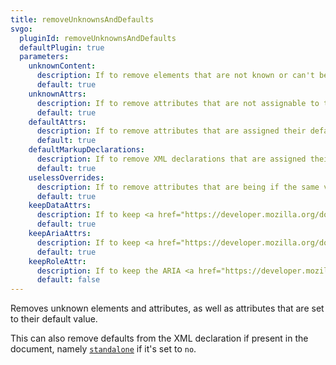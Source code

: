 ```yaml
---
title: removeUnknownsAndDefaults
svgo:
  pluginId: removeUnknownsAndDefaults
  defaultPlugin: true
  parameters:
    unknownContent:
      description: If to remove elements that are not known or can't be the child of the parent element according.
      default: true
    unknownAttrs:
      description: If to remove attributes that are not assignable to the respective element.
      default: true
    defaultAttrs:
      description: If to remove attributes that are assigned their default value anyway.
      default: true
    defaultMarkupDeclarations:
      description: If to remove XML declarations that are assigned their default value. XML declarations are the properties in the <code>&lt;?xml … ?&gt;</code> block at the top of the document.
      default: true
    uselessOverrides:
      description: If to remove attributes that are being if the same value is being inherited by it's parent element anyway.
      default: true
    keepDataAttrs:
      description: If to keep <a href="https://developer.mozilla.org/docs/Web/SVG/Attribute/data-*" target="_blank"><code>data-*</code></a> attributes.
      default: true
    keepAriaAttrs:
      description: If to keep <a href="https://developer.mozilla.org/docs/Web/Accessibility/ARIA" target="_blank">ARIA (Accessible Rich Internet Applications)</a> attributes, used for accessibility. This excludes <code>role</code>, which is managed with the <code>keepRoleAttr</code> parameter.
      default: true
    keepRoleAttr:
      description: If to keep the ARIA <a href="https://developer.mozilla.org/docs/Web/Accessibility/ARIA/Roles" target="_blank"><code>role</code></a> attribute.
      default: false
---
```


Removes unknown elements and attributes, as well as attributes that are set to their default value.

This can also remove defaults from the XML declaration if present in the document, namely [`standalone`](https://www.w3.org/TR/REC-xml/#sec-rmd) if it's set to `no`.
